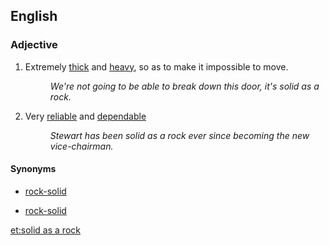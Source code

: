 ==English==

===Adjective===
{{en-adj|pos=as [[solid]] [[as]] [[a]] [[rock]]|-}}

# {{simile}} Extremely [[thick]] and [[heavy]], so as to make it impossible to move.
#: ''We're not going to be able to break down this door, it's solid as a rock.''
# {{context|simile|of a person}} Very [[reliable]] and [[dependable]]
#: ''Stewart has been solid as a rock ever since becoming the new vice-chairman.''

====Synonyms====
* {{sense|thick and heavy}} [[rock-solid]]
* {{sense|reliable and dependable}} [[rock-solid]]

[[et:solid as a rock]]